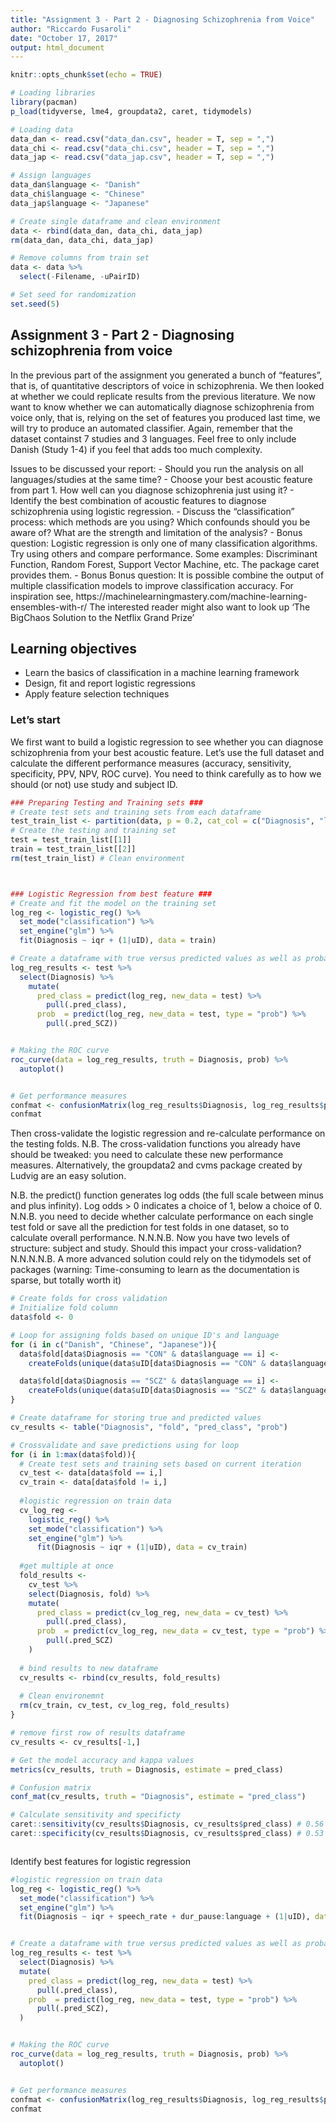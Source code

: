 ```yaml
---
title: "Assignment 3 - Part 2 - Diagnosing Schizophrenia from Voice"
author: "Riccardo Fusaroli"
date: "October 17, 2017"
output: html_document
---
```


```r
knitr::opts_chunk$set(echo = TRUE)

# Loading libraries
library(pacman)
p_load(tidyverse, lme4, groupdata2, caret, tidymodels)

# Loading data
data_dan <- read.csv("data_dan.csv", header = T, sep = ",")
data_chi <- read.csv("data_chi.csv", header = T, sep = ",")
data_jap <- read.csv("data_jap.csv", header = T, sep = ",")

# Assign languages
data_dan$language <- "Danish"
data_chi$language <- "Chinese"
data_jap$language <- "Japanese"

# Create single dataframe and clean environment
data <- rbind(data_dan, data_chi, data_jap)
rm(data_dan, data_chi, data_jap)

# Remove columns from train set
data <- data %>%
  select(-Filename, -uPairID)

# Set seed for randomization
set.seed(5)

```

## Assignment 3 - Part 2 - Diagnosing schizophrenia from voice

In the previous part of the assignment you generated a bunch of "features", that is, of quantitative descriptors of voice in schizophrenia. We then looked at whether we could replicate results from the previous literature.
We now want to know whether we can automatically diagnose schizophrenia from voice only, that is, relying on the set of features you produced last time, we will try to produce an automated classifier.
Again, remember that the dataset containst 7 studies and 3 languages. Feel free to only include Danish (Study 1-4) if you feel that adds too much complexity.

Issues to be discussed your report:
- Should you run the analysis on all languages/studies at the same time? 
- Choose your best acoustic feature from part 1. How well can you diagnose schizophrenia just using it?
- Identify the best combination of acoustic features to diagnose schizophrenia using logistic regression.
- Discuss the "classification" process: which methods are you using? Which confounds should you be aware of? What are the strength and limitation of the analysis?
- Bonus question: Logistic regression is only one of many classification algorithms. Try using others and compare performance. Some examples: Discriminant Function, Random Forest, Support Vector Machine, etc. The package caret provides them. 
- Bonus Bonus question: It is possible combine the output of multiple  classification models to improve classification accuracy. For inspiration see,
https://machinelearningmastery.com/machine-learning-ensembles-with-r/
 The interested reader might also want to look up 'The BigChaos Solution to the Netflix Grand Prize'

## Learning objectives
- Learn the basics of classification in a machine learning framework
- Design, fit and report logistic regressions
- Apply feature selection techniques

### Let's start

We first want to build a logistic regression to see whether you can diagnose schizophrenia from your best acoustic feature. Let's use the full dataset and calculate the different performance measures (accuracy, sensitivity, specificity, PPV, NPV, ROC curve). You need to think carefully as to how we should (or not) use study and subject ID.
```r
### Preparing Testing and Training sets ###
# Create test sets and training sets from each dataframe
test_train_list <- partition(data, p = 0.2, cat_col = c("Diagnosis", "language"), id_col = "uID", list_out = T) # splits data according to ID's and ensures same distribution of Diagnosis and language
# Create the testing and training set
test = test_train_list[[1]]
train = test_train_list[[2]]
rm(test_train_list) # Clean environment



### Logistic Regression from best feature ###
# Create and fit the model on the training set
log_reg <- logistic_reg() %>%
  set_mode("classification") %>% 
  set_engine("glm") %>%
  fit(Diagnosis ~ iqr + (1|uID), data = train)

# Create a dataframe with true versus predicted values as well as probability values
log_reg_results <- test %>%
  select(Diagnosis) %>% 
    mutate(
      pred_class = predict(log_reg, new_data = test) %>% 
        pull(.pred_class),
      prob  = predict(log_reg, new_data = test, type = "prob") %>% 
        pull(.pred_SCZ))


# Making the ROC curve
roc_curve(data = log_reg_results, truth = Diagnosis, prob) %>% 
  autoplot()


# Get performance measures
confmat <- confusionMatrix(log_reg_results$Diagnosis, log_reg_results$pred_class)
confmat

```


Then cross-validate the logistic regression and re-calculate performance on the testing folds. N.B. The cross-validation functions you already have should be tweaked: you need to calculate these new performance measures. Alternatively, the groupdata2 and cvms package created by Ludvig are an easy solution.

N.B. the predict() function generates log odds (the full scale between minus and plus infinity). Log odds > 0 indicates a choice of 1, below a choice of 0.
N.N.B. you need to decide whether calculate performance on each single test fold or save all the prediction for test folds in one dataset, so to calculate overall performance.
N.N.N.B. Now you have two levels of structure: subject and study. Should this impact your cross-validation?
N.N.N.N.B. A more advanced solution could rely on the tidymodels set of packages (warning: Time-consuming to learn as the documentation is sparse, but totally worth it)



```r

# Create folds for cross validation
# Initialize fold column
data$fold <- 0

# Loop for assigning folds based on unique ID's and language
for (i in c("Danish", "Chinese", "Japanese")){
  data$fold[data$Diagnosis == "CON" & data$language == i] <-
    createFolds(unique(data$uID[data$Diagnosis == "CON" & data$language == i]), k = 5, list = FALSE)

  data$fold[data$Diagnosis == "SCZ" & data$language == i] <-
    createFolds(unique(data$uID[data$Diagnosis == "SCZ" & data$language == i]), k = 5, list = FALSE)
}

# Create dataframe for storing true and predicted values
cv_results <- table("Diagnosis", "fold", "pred_class", "prob")

# Crossvalidate and save predictions using for loop
for (i in 1:max(data$fold)){
  # Create test sets and training sets based on current iteration
  cv_test <- data[data$fold == i,]
  cv_train <- data[data$fold != i,]
  
  #logistic regression on train data
  cv_log_reg <- 
    logistic_reg() %>%
    set_mode("classification") %>%
    set_engine("glm") %>%
      fit(Diagnosis ~ iqr + (1|uID), data = cv_train)
  
  #get multiple at once
  fold_results <- 
    cv_test %>% 
    select(Diagnosis, fold) %>% 
    mutate(
      pred_class = predict(cv_log_reg, new_data = cv_test) %>% 
        pull(.pred_class),
      prob  = predict(cv_log_reg, new_data = cv_test, type = "prob") %>% 
        pull(.pred_SCZ)
    )
  
  # bind results to new dataframe
  cv_results <- rbind(cv_results, fold_results)
  
  # Clean environemnt
  rm(cv_train, cv_test, cv_log_reg, fold_results)
}

# remove first row of results dataframe
cv_results <- cv_results[-1,]

# Get the model accuracy and kappa values
metrics(cv_results, truth = Diagnosis, estimate = pred_class)

# Confusion matrix
conf_mat(cv_results, truth = "Diagnosis", estimate = "pred_class")

# Calculate sensitivity and specificty
caret::sensitivity(cv_results$Diagnosis, cv_results$pred_class) # 0.56
caret::specificity(cv_results$Diagnosis, cv_results$pred_class) # 0.53



```



Identify best features for logistic regression
``` r

#logistic regression on train data
log_reg <- logistic_reg() %>%
  set_mode("classification") %>% 
  set_engine("glm") %>%
  fit(Diagnosis ~ iqr + speech_rate + dur_pause:language + (1|uID), data = train)


# Create a dataframe with true versus predicted values as well as probability valuestest_results <- 
log_reg_results <- test %>%
  select(Diagnosis) %>% 
  mutate(
    pred_class = predict(log_reg, new_data = test) %>% 
      pull(.pred_class),
    prob  = predict(log_reg, new_data = test, type = "prob") %>% 
      pull(.pred_SCZ),
  )


# Making the ROC curve
roc_curve(data = log_reg_results, truth = Diagnosis, prob) %>% 
  autoplot()


# Get performance measures
confmat <- confusionMatrix(log_reg_results$Diagnosis, log_reg_results$pred_class)
confmat


```